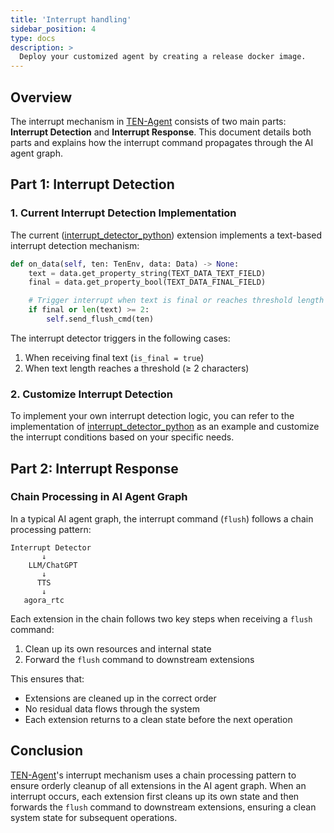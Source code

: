 ```yaml
---
title: 'Interrupt handling'
sidebar_position: 4
type: docs
description: >
  Deploy your customized agent by creating a release docker image.
---
```


## Overview

The interrupt mechanism in
[TEN-Agent](https://github.com/TEN-framework/TEN-Agent) consists of two main
parts: **Interrupt Detection** and **Interrupt Response**. This document details
both parts and explains how the interrupt command propagates through the AI
agent graph.

## Part 1: Interrupt Detection

### 1. Current Interrupt Detection Implementation

The current
([interrupt_detector_python](https://github.com/TEN-framework/TEN-Agent/tree/main/agents/ten_packages/extension/interrupt_detector_python))
extension implements a text-based interrupt detection mechanism:

```python
def on_data(self, ten: TenEnv, data: Data) -> None:
    text = data.get_property_string(TEXT_DATA_TEXT_FIELD)
    final = data.get_property_bool(TEXT_DATA_FINAL_FIELD)

    # Trigger interrupt when text is final or reaches threshold length
    if final or len(text) >= 2:
        self.send_flush_cmd(ten)
```

The interrupt detector triggers in the following cases:

1. When receiving final text (`is_final = true`)
2. When text length reaches a threshold (≥ 2 characters)

### 2. Customize Interrupt Detection

To implement your own interrupt detection logic, you can refer to the
implementation of
[interrupt_detector_python](https://github.com/TEN-framework/TEN-Agent/tree/main/agents/ten_packages/extension/interrupt_detector_python)
as an example and customize the interrupt conditions based on your specific
needs.

## Part 2: Interrupt Response

### Chain Processing in AI Agent Graph

In a typical AI agent graph, the interrupt command (`flush`) follows a chain
processing pattern:

```text
Interrupt Detector
       ↓
    LLM/ChatGPT
       ↓
      TTS
       ↓
   agora_rtc
```

Each extension in the chain follows two key steps when receiving a `flush`
command:

1. Clean up its own resources and internal state
2. Forward the `flush` command to downstream extensions

This ensures that:

- Extensions are cleaned up in the correct order
- No residual data flows through the system
- Each extension returns to a clean state before the next operation

## Conclusion

[TEN-Agent](https://github.com/TEN-framework/TEN-Agent)'s interrupt mechanism
uses a chain processing pattern to ensure orderly cleanup of all extensions in
the AI agent graph. When an interrupt occurs, each extension first cleans up its
own state and then forwards the `flush` command to downstream extensions,
ensuring a clean system state for subsequent operations.
